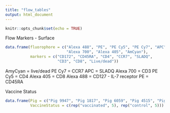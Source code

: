 ```yaml
---
title: "flow_tables"
output: html_document
---
```


```r
knitr::opts_chunk$set(echo = TRUE)
```

Flow Markers - Surface
```r
data.frame(fluorophore = c("Alexa 488", "PE", "PE Cy5", "PE Cy7", "APC", 
                           "Alexa 700", "Alexa 405", "AmCyan"), 
           markers = c("CD172", "CD45RA", "CD4", "CCR7", "SLADQ",
                       "CD3", "CD8", "Live/dead"))
```

AmyCyan = live/dead
PE Cy7 = CCR7
APC = SLADQ
Alexa 700 = CD3
PE Cy5 = CD4
Alexa 405 = CD8
Alexa 488 = CD127 - IL-7  receptor
PE = CD45RA

Vaccine Status
```r
data.frame(Pig = c("Pig 9947", "Pig 1817", "Pig 6059", "Pig 4515", "Pig 5273", "Pig 3273", "Pig 4754", "Pig 7488", "Pig 7554", "Pig 9739"),
           VaccineStatus = c(rep("vaccinated", 5), rep("control", 5)))

```

